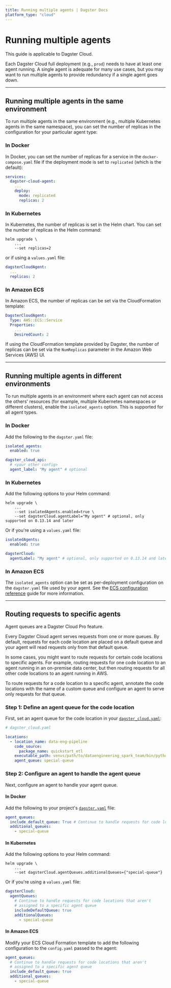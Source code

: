 ```yaml
---
title: Running multiple agents | Dagster Docs
platform_type: "cloud"
---
```


# Running multiple agents

<Note>This guide is applicable to Dagster Cloud.</Note>

Each Dagster Cloud full deployment (e.g., `prod`) needs to have at least one agent running. A single agent is adequate for many use cases, but you may want to run multiple agents to provide redundancy if a single agent goes down.

---

## Running multiple agents in the same environment

To run multiple agents in the same environment (e.g., multiple Kubernetes agents in the same namespace), you can set the number of replicas in the configuration for your particular agent type:

<TabGroup>
<TabItem name="Docker">

### In Docker

In Docker, you can set the number of replicas for a service in the `docker-compose.yaml` file if the deployment mode is set to `replicated` (which is the default):

```yaml
services:
  dagster-cloud-agent:
    ...
    deploy:
      mode: replicated
      replicas: 2
```

</TabItem>
<TabItem name="Kubernetes">

### In Kubernetes

In Kubernetes, the number of replicas is set in the Helm chart. You can set the number of replicas in the Helm command:

```shell
helm upgrade \
    ...
    --set replicas=2
```

or if using a `values.yaml` file:

```yaml
dagsterCloudAgent:
  ...
  replicas: 2
```

</TabItem>
<TabItem name="Amazon ECS">

### In Amazon ECS

In Amazon ECS, the number of replicas can be set via the CloudFormation template:

```yaml
DagsterCloudAgent:
  Type: AWS::ECS::Service
  Properties:
    ...
    DesiredCount: 2
```

If using the CloudFormation template provided by Dagster, the number of replicas can be set via the `NumReplicas` parameter in the Amazon Web Services (AWS) UI.

</TabItem>
</TabGroup>

---

## Running multiple agents in different environments

To run multiple agents in an environment where each agent can not access the others' resources (for example, multiple Kubernetes namespaces or different clusters), enable the `isolated_agents` option. This is supported for all agent types.

<TabGroup>
<TabItem name="Docker">

### In Docker

Add the following to the `dagster.yaml` file:

```yaml
isolated_agents:
  enabled: true

dagster_cloud_api:
  # <your other config>
  agent_label: "My agent" # optional
```

</TabItem>
<TabItem name="Kubernetes">

### In Kubernetes

Add the following options to your Helm command:

```shell
helm upgrade \
    ...
    --set isolatedAgents.enabled=true \
    --set dagsterCloud.agentLabel="My agent" # optional, only supported on 0.13.14 and later
```

Or if you're using a `values.yaml` file:

```yaml
isolatedAgents:
  enabled: true

dagsterCloud:
  agentLabel: "My agent" # optional, only supported on 0.13.14 and later
```

</TabItem>
<TabItem name="Amazon ECS">

### In Amazon ECS

The `isolated_agents` option can be set as per-deployment configuration on the `dagster.yaml` file used by your agent. See the [ECS configuration reference](/dagster-plus/deployment/agents/amazon-ecs/configuration-reference#per-deployment-configuration) guide for more information.

</TabItem>
</TabGroup>

---

## Routing requests to specific agents

<Note>Agent queues are a Dagster Cloud Pro feature.</Note>

Every Dagster Cloud agent serves requests from one or more queues. By default, requests for each code location are placed on a default queue and your agent will read requests only from that default queue.

In some cases, you might want to route requests for certain code locations to specific agents. For example, routing requests for one code location to an agent running in an on-premise data center, but then routing requests for all other code locations to an agent running in AWS.

To route requests for a code location to a specific agent, annotate the code locations with the name of a custom queue and configure an agent to serve only requests for that queue.

### Step 1: Define an agent queue for the code location

First, set an agent queue for the code location in your [`dagster_cloud.yaml`](/dagster-plus/managing-deployments/dagster-cloud-yaml):

```yaml
# dagster_cloud.yaml

locations:
  - location_name: data-eng-pipeline
    code_source:
      package_name: quickstart_etl
    executable_path: venvs/path/to/dataengineering_spark_team/bin/python
    agent_queue: special-queue
```

### Step 2: Configure an agent to handle the agent queue

Next, configure an agent to handle your agent queue.

<TabGroup>
<TabItem name="Docker">

#### In Docker

Add the following to your project's [`dagster.yaml`](/deployment/dagster-instance) file:

```yaml
agent_queues:
  include_default_queue: True # Continue to handle requests for code locations that aren't annotated with a specific queue
  additional_queues:
    - special-queue
```

</TabItem>
<TabItem name="Kubernetes">

#### In Kubernetes

Add the following options to your Helm command:

```shell
helm upgrade \
    ...
    --set dagsterCloud.agentQueues.additionalQueues={"special-queue"}
```

Or if you're using a `values.yaml` file:

```yaml
dagsterCloud:
  agentQueues:
    # Continue to handle requests for code locations that aren't
    # assigned to a specific agent queue
    includeDefaultQueue: true
    additionalQueues:
      - special-queue
```

</TabItem>
<TabItem name="Amazon ECS">

#### In Amazon ECS

Modify your ECS Cloud Formation template to add the following configuration to the `config.yaml` passed to the agent:

```yaml
agent_queues:
  # Continue to handle requests for code locations that aren't
  # assigned to a specific agent queue
  include_default_queue: true
  additional_queues:
    - special-queue
```

</TabItem>
</TabGroup>
